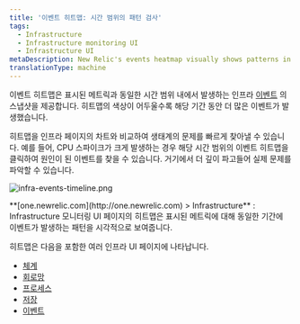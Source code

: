 ```yaml
---
title: '이벤트 히트맵: 시간 범위의 패턴 검사'
tags:
  - Infrastructure
  - Infrastructure monitoring UI
  - Infrastructure UI
metaDescription: New Relic's events heatmap visually shows patterns in infrastructure events occurring within time ranges.
translationType: machine
---
```



이벤트 히트맵은 표시된 메트릭과 동일한 시간 범위 내에서 발생하는 인프라 [이벤트](/docs/infrastructure/new-relic-infrastructure/infrastructure-ui-pages/infrastructure-events-page) 의 스냅샷을 제공합니다. 히트맵의 색상이 어두울수록 해당 기간 동안 더 많은 이벤트가 발생했습니다.

히트맵을 인프라 페이지의 차트와 비교하여 생태계의 문제를 빠르게 찾아낼 수 있습니다. 예를 들어, CPU 스파이크가 크게 발생하는 경우 해당 시간 범위의 이벤트 히트맵을 클릭하여 원인이 된 이벤트를 찾을 수 있습니다. 거기에서 더 깊이 파고들어 실제 문제를 파악할 수 있습니다.

<img
  title="infra-events-timeline.png"
  alt="infra-events-timeline.png"
  src={infraEventsTimeline}
/>

<figcaption>
  **[one.newrelic.com](http://one.newrelic.com) > Infrastructure** : Infrastructure 모니터링 UI 페이지의 히트맵은 표시된 메트릭에 대해 동일한 기간에 이벤트가 발생하는 패턴을 시각적으로 보여줍니다.
</figcaption>

히트맵은 다음을 포함한 여러 인프라 UI 페이지에 나타납니다.

* [체계](/docs/infrastructure/infrastructure-ui-pages/infrastructure-ui/infrastructure-hosts-page#system-tab)
* [회로망](/docs/infrastructure/new-relic-infrastructure/infrastructure-ui-pages/infrastructure-network-page-measure-compare-capacity)
* [프로세스](/docs/infrastructure/new-relic-infrastructure/infrastructure-ui-pages/infrastructure-processes-page-inspect-process-performance)
* [저장](/docs/infrastructure/new-relic-infrastructure/infrastructure-ui-pages/infrastructure-storage-page-evaluate-disk-usage-efficiency)
* [이벤트](/docs/infrastructure/new-relic-infrastructure/infrastructure-ui-pages/infrastructure-events-page)